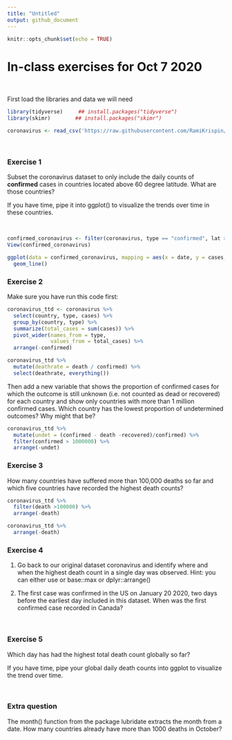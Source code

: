 ```yaml
---
title: "Untitled"
output: github_document
---
```


```r
knitr::opts_chunk$set(echo = TRUE)
```

# In-class exercises for Oct 7 2020

<br>

First load the libraries and data we will need
```r
library(tidyverse)     ## install.packages("tidyverse")
library(skimr)        ## install.packages("skimr")

coronavirus <- read_csv('https://raw.githubusercontent.com/RamiKrispin/coronavirus/master/csv/coronavirus.csv', col_types = cols(province = col_character()))
```

<br>

### Exercise 1
Subset the coronavirus dataset to only include the daily counts of **confirmed** cases in countries located above 60 degree latitude. What are those countries?

If you have time, pipe it into ggplot() to visualize the trends over time in these countries.

<br>
```r
confirmed_coronavirus <- filter(coronavirus, type == "confirmed", lat >=60)
View(confirmed_coronavirus)

ggplot(data = confirmed_coronavirus, mapping = aes(x = date, y = cases, color = country)) +
  geom_line()

```

### Exercise 2

Make sure you have run this code first:

```r
coronavirus_ttd <- coronavirus %>% 
  select(country, type, cases) %>%
  group_by(country, type) %>%
  summarize(total_cases = sum(cases)) %>%
  pivot_wider(names_from = type,
              values_from = total_cases) %>%
  arrange(-confirmed)

coronavirus_ttd %>%
  mutate(deathrate = death / confirmed) %>% 
  select(deathrate, everything())
```

Then add a new variable that shows the proportion of confirmed cases for which the outcome is still unknown (i.e. not counted as dead or recovered) for each country and show only countries with more than 1 million confirmed cases. Which country has the lowest proportion of undetermined outcomes? Why might that be?


```r
coronavirus_ttd %>%
  mutate(undet = (confirmed - death -recovered)/confirmed) %>%
  filter(confirmed > 1000000) %>% 
  arrange(-undet)
```

### Exercise 3

How many countries have suffered more than 100,000 deaths so far and which five countries have recorded the highest death counts?


```r
coronavirus_ttd %>%
  filter(death >100000) %>%
  arrange(-death)

coronavirus_ttd %>%
  arrange(-death)
```

### Exercise 4

1. Go back to our original dataset coronavirus and identify where and when the highest death count in a single day was observed. Hint: you can either use or base::max or dplyr::arrange()

1. The first case was confirmed in the US on January 20 2020, two days before the earliest day included in this dataset. When was the first confirmed case recorded in Canada?

<br>

### Exercise 5

Which day has had the highest total death count globally so far?

If you have time, pipe your global daily death counts into ggplot to visualize the trend over time.

<br>

### Extra question

The month() function from the package lubridate extracts the month from a date. How many countries already have more than 1000 deaths in October?

